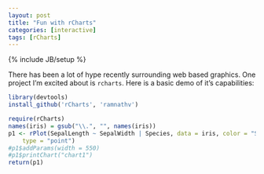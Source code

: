 ```yaml
---
layout: post
title: "Fun with rCharts"
categories: [interactive]
tags: [rCharts]
---
```

{% include JB/setup %}

There has been a lot of hype recently surrounding web based graphics. One project I'm excited about
is `rcharts`. Here is a basic demo of it's capabilities:

```r
library(devtools)
install_github('rCharts', 'ramnathv')
```

```r
require(rCharts)
names(iris) = gsub("\\.", "", names(iris))
p1 <- rPlot(SepalLength ~ SepalWidth | Species, data = iris, color = "Species",
    type = "point")
#p1$addParams(width = 550)
#p1$printChart("chart1")
return(p1)
```
